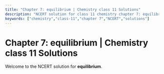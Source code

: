 ```yaml
---
title: "Chapter 7: equilibrium | Chemistry class 11 Solutions"
description: "NCERT solution for class 11 chemistry chapter 7: equilibrium."
keywords: ["chemistry","class-11","chapter 7","NCERT","solutions"]
---
```


# Chapter 7: equilibrium | Chemistry class 11 Solutions

Welcome to the NCERT solution for **equilibrium**.
